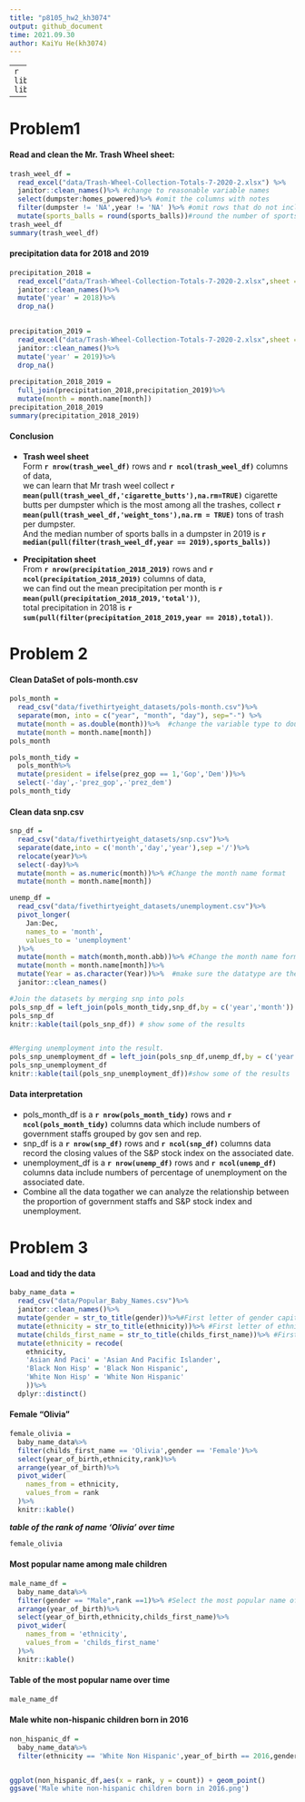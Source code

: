 ```yaml
---
title: "p8105_hw2_kh3074"
output: github_document
time: 2021.09.30
author: KaiYu He(kh3074)
---
```



---
```r
library(tidyverse)
library(readxl)
```

---

# Problem1

#### Read and clean the Mr. Trash Wheel sheet:  

```r
trash_weel_df = 
  read_excel("data/Trash-Wheel-Collection-Totals-7-2020-2.xlsx") %>%
  janitor::clean_names()%>% #change to reasonable variable names
  select(dumpster:homes_powered)%>% #omit the columns with notes
  filter(dumpster != 'NA',year != 'NA' )%>% #omit rows that do not include dumpster-specific data
  mutate(sports_balls = round(sports_balls))#round the number of sports balls to the nearest integer
trash_weel_df
summary(trash_weel_df)

```

#### precipitation data for 2018 and 2019

```r
precipitation_2018 = 
  read_excel("data/Trash-Wheel-Collection-Totals-7-2020-2.xlsx",sheet = "2018 Precipitation",skip = 1)%>%
  janitor::clean_names()%>%
  mutate('year' = 2018)%>%
  drop_na()

  
precipitation_2019 = 
  read_excel("data/Trash-Wheel-Collection-Totals-7-2020-2.xlsx",sheet = "2019 Precipitation", skip = 1)%>%
  janitor::clean_names()%>%
  mutate('year' = 2019)%>%
  drop_na()
  
precipitation_2018_2019 = 
  full_join(precipitation_2018,precipitation_2019)%>% 
  mutate(month = month.name[month])
precipitation_2018_2019
summary(precipitation_2018_2019)
```

#### Conclusion
- **Trash weel sheet**  
  Form **`r nrow(trash_weel_df)`** rows and **`r ncol(trash_weel_df)`** columns of data,  
  we can learn that Mr trash weel collect **`r mean(pull(trash_weel_df,'cigarette_butts'),na.rm=TRUE)`** cigarette butts per dumpster which is the most among all the trashes, collect **`r mean(pull(trash_weel_df,'weight_tons'),na.rm = TRUE)`** tons of trash per dumpster.   
  And the median number of sports balls in a dumpster in 2019 is **`r median(pull(filter(trash_weel_df,year == 2019),sports_balls))`**
  

- **Precipitation sheet**  
  From **`r nrow(precipitation_2018_2019)`** rows and **`r ncol(precipitation_2018_2019)`** columns of data,  
  we can find out the mean precipitation per month is **`r mean(pull(precipitation_2018_2019,'total'))`**,  
  total precipitation in 2018 is **`r sum(pull(filter(precipitation_2018_2019,year == 2018),total))`**.
  
# Problem 2

#### Clean DataSet of pols-month.csv
```r
pols_month =
  read_csv("data/fivethirtyeight_datasets/pols-month.csv")%>%
  separate(mon, into = c("year", "month", "day"), sep="-") %>%
  mutate(month = as.double(month))%>%  #change the variable type to double
  mutate(month = month.name[month])
pols_month

pols_month_tidy = 
  pols_month%>%
  mutate(president = ifelse(prez_gop == 1,'Gop','Dem'))%>%
  select(-'day',-'prez_gop',-'prez_dem')
pols_month_tidy
```
#### Clean data snp.csv
```r
snp_df = 
  read_csv("data/fivethirtyeight_datasets/snp.csv")%>%
  separate(date,into = c('month','day','year'),sep ='/')%>%
  relocate(year)%>%
  select(-day)%>%
  mutate(month = as.numeric(month))%>% #Change the month name format 
  mutate(month = month.name[month])

unemp_df = 
  read_csv("data/fivethirtyeight_datasets/unemployment.csv")%>%
  pivot_longer(
    Jan:Dec,
    names_to = 'month',
    values_to = 'unemployment'
  )%>%
  mutate(month = match(month,month.abb))%>% #Change the month name format 
  mutate(month = month.name[month])%>%
  mutate(Year = as.character(Year))%>%  #make sure the datatype are the same
  janitor::clean_names()

#Join the datasets by merging snp into pols
pols_snp_df = left_join(pols_month_tidy,snp_df,by = c('year','month'))
pols_snp_df
knitr::kable(tail(pols_snp_df)) # show some of the results


#Merging unemployment into the result.
pols_snp_unemployment_df = left_join(pols_snp_df,unemp_df,by = c('year','month'))
pols_snp_unemployment_df
knitr::kable(tail(pols_snp_unemployment_df))#show some of the results
```

#### Data interpretation 
- pols_month_df is a **`r nrow(pols_month_tidy)`** rows and **`r ncol(pols_month_tidy)`** columns data which include numbers of government staffs grouped by gov sen and rep.
- snp_df is a **`r nrow(snp_df)`** rows and **`r ncol(snp_df)`** columns data record the closing values of the S&P stock index on the associated date.
- unemployment_df is a **`r nrow(unemp_df)`** rows and **`r ncol(unemp_df)`** columns data include numbers of percentage of unemployment on the associated date.
- Combine all the data togather we can analyze the relationship between the proportion of government staffs and S&P stock index and unemployment.

# Problem 3

#### Load and tidy the data
```r
baby_name_data = 
  read_csv("data/Popular_Baby_Names.csv")%>%
  janitor::clean_names()%>%
  mutate(gender = str_to_title(gender))%>%#First letter of gender capital
  mutate(ethnicity = str_to_title(ethnicity))%>% #First letter of ethnicity capital
  mutate(childs_first_name = str_to_title(childs_first_name))%>% #First letter of name capital
  mutate(ethnicity = recode(
    ethnicity,
    'Asian And Paci' = 'Asian And Pacific Islander',
    'Black Non Hisp' = 'Black Non Hispanic',
    'White Non Hisp' = 'White Non Hispanic'
    ))%>%
  dplyr::distinct()
```

#### Female "Olivia"
```r
female_olivia = 
  baby_name_data%>%
  filter(childs_first_name == 'Olivia',gender == 'Female')%>%
  select(year_of_birth,ethnicity,rank)%>%
  arrange(year_of_birth)%>%
  pivot_wider(
    names_from = ethnicity,
    values_from = rank
  )%>%
  knitr::kable()
```

***table of the rank of name 'Olivia' over time***

```r
female_olivia
```


#### Most popular name among male children
```r
male_name_df = 
  baby_name_data%>%
  filter(gender == "Male",rank ==1)%>% #Select the most popular name of male
  arrange(year_of_birth)%>%
  select(year_of_birth,ethnicity,childs_first_name)%>%
  pivot_wider(
    names_from = 'ethnicity',
    values_from = 'childs_first_name'
  )%>%
  knitr::kable()
```

#### Table of the most popular name over time
```r
male_name_df
```




#### Male white non-hispanic children born in 2016
```r
non_hispanic_df =
  baby_name_data%>%
  filter(ethnicity == 'White Non Hispanic',year_of_birth == 2016,gender == 'Male')


ggplot(non_hispanic_df,aes(x = rank, y = count)) + geom_point()
ggsave('Male white non-hispanic children born in 2016.png')

```

